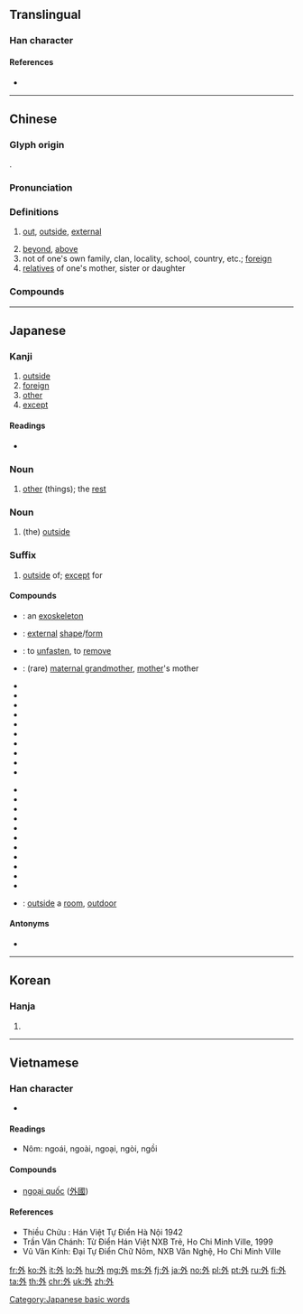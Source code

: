 {{also|㚈}}
{{character info/new}}
==Translingual==
{{stroke order|strokes=5}}

===Han character===
{{Han char|rn=36|rad=夕|as=02|sn=5|four=23200|canj=NIY|ids=⿰夕卜}}

====References====
* {{Han ref|kx=0246.020|dkj=05750|dj=0487.050|hdz=20860.010|uh=5916|ud=22806|bh=A57E|bd=42366}}

----

==Chinese==
{{zh-forms}}

===Glyph origin===
{{Han etyl}}
{{Han compound|卜|月|ls=psc|c1=s|c2=p}}.

===Pronunciation===
{{zh-pron
|m=wài
|m-s=wai4/wei4
|m-s_note=wei4 appears in some phrases
|c=ngoi6
|h=pfs=ngoi
|md=nguôi/ngiê
|md_note=nguôi - literary; ngiê - colloquial
|mn=gōa/gōe
|mn_note=gōe - literary; gōa - colloquial
|w=3nga
|mc=y
|oc=y
|cat=a,n
}}

===Definitions===
{{zh-hanzi}}

# [[out]], [[outside]], [[external]]
#: {{zh-ant|裡|內}}
# [[beyond]], [[above]]
# not of one's own family, clan, locality, school, country, etc.; [[foreign]]
# [[relatives]] of one's mother, sister or daughter
#: {{zh-x|外婆|maternal grandmother}}
#: {{zh-x|外孫|daughter's son}}
#: {{zh-x|外祖父|maternal grandfather}}

===Compounds===
{{zh-der|丁外艱|不外|不外乎|不自外|中外|之外|以外|作外|例外|內外|其外|出外|出外景|出意外|分外|劍外|務外|化外|口外|另外|向外|味外味|員外|員外郎|圈外人|國外|在外|域外|塞外|外丹|外丹功|外事|外交|外交團|外交官|外交部|外人|外來|外來語|外來錢|外侮|外側|外傅|外傳|外債|外傷|外像|外僑|外光派|外公|外出|外出服|外出血|外力|外功|外加|外動詞|外務|外務員|外勞|外勤|外包|外匯|外卡|外史|外名|外向|外呈答|外呼吸|外商|外四路|外國|外國人|外國貨|外圍|外在|外在美|外地|外型|外城|外埠|外場|外場人|外外|外太空|外套|外姓|外婆|外婦|外子|外孫|外孫女|外宅|外官|外客|外家|外宿|外寇|外層|外帶|外幣|外延|外引|外弟|外形|外後日|外心|外快|外快子|外患|外感|外戚|外戶|外手|外才|外找|外技|外掛|外接圓|外揚|外援|外放|外教|外敵|外敷|外文|外方|外族|外日|外星人|外景|外末|外果皮|外標|外欠|外此|外殼|外母|外毒素|外氏|外水|外江|外泄|外洋|外洩|外流|外流區|外流河|外海|外淨|外港|外焰|外煙|外燃機|外父|外生|外甥|外甥女|外用|外用藥|外界|外痔|外相|外省|外祖母|外祖父|外科|外秧兒|外稃|外篇|外籍|外線|外緣|外縣|外罩|外耳|外耳道|外聽道|外胎|外胚層|外膜|外舅|外舍|外艱|外蒙|外蒙古|外藩|外號|外行|外行人|外行星|外行話|外衣|外表|外褂|外親|外觀|外角|外角球|外話|外語|外調|外貌|外財|外貨|外貿|外資|外賓|外賣|外路|外路人|外遇|外道|外道兒|外道話|外邊|外郎|外部|外鄉|外野|外野手|外鈔|外銷|外錯角|外長城|外間|外附|外集|外電|外電路|外面|外面情|外項|外頭|外館|天外|媚外|室外|局外|局外人|山外|崇外|度外|徼外|心外膜|意外|意外險|戶外|打外|打野外|拍外景|排外|援外|方外|方外人|望外|格外|此外|治外|法外|流外|海外|海外版|涉外|濱外|牆外漢|物外|界外|界外球|窗外|紅外線|紫外線|老外|而外|膜外|自外|荒外|號外|裡外|裡外裡|見外|言外|課外|象外|賺外快|郊外|野外|門外|門外漢|開外|關外|除外|䫄外|題外話|額外|餘外|騖外}}

{{zh-cat|Beginning}}

----

==Japanese==

===Kanji===
{{ja-kanji|grade=2|rs=夕02}}

# [[outside]]
# [[foreign]]
# [[other]]
# [[except]]

====Readings====
* {{ja-readings
|goon=[[げ]] (ge)
|kanon=[[がい]] (gai)
|toon=[[うい]] (ui) {{qualifier|non-[[w:Jōyō kanji|Jōyō]] reading}}
|kun=[[そと]] (soto), [[ほか]] (hoka), [[はずす]] ([[外す]], hazusu)}}

===Noun===
{{ja-noun|ほか}}

# [[other]] (things); the [[rest]]

===Noun===
{{ja-noun|そと}}

# (the) [[outside]]

===Suffix===
{{ja-pos|がい|suffix}}

# [[outside]] of; [[except]] for

====Compounds====
{{der-top|Compounds}}
* {{ja-r|外骨格|がいこっかく}}: an [[exoskeleton]]
* {{ja-r|外形|がいけい}}: [[external]] [[shape]]/[[form]]
* {{ja-r|外す|はずす}}: to [[unfasten]], to [[remove]]
* {{ja-r|外祖母|がいそぼ}}: (rare) [[maternal grandmother]], [[mother]]'s mother
* {{ja-r|外交|がいこう}}
* {{ja-r|外人|がいじん}}
* {{ja-r|外傷|がいしょう}}
* {{ja-r|外出|がいしゅつ}}
* {{ja-r|外務省|がいむしょう}}
* {{ja-r|外国|がいこく}}
* {{ja-r|外国人|がいこくじん}}
* {{ja-r|外国語|がいこくご}}
* {{ja-r|外来|がいらい}}
* {{ja-r|外来語|がいらいご}}
{{der-mid}}
* {{ja-r|外泊|がいはく}}
* {{ja-r|外相|がいしょう}}
* {{ja-r|外科|げか}}
* {{ja-r|外耳|がいじ}}
* {{ja-r|外苑|がいえん}}
* {{ja-r|外資|がいし}}
* {{ja-r|外貨|がいか}}
* {{ja-r|外装|がいそう}}
* {{ja-r|外道|げどう}}
* {{ja-r|外部|がいぶ}}
* {{ja-r|海外|かいがい}}
* {{ja-r|室外|しつがい}}: [[outside]] a [[room]], [[outdoor]]
{{der-bottom}}

====Antonyms====
* {{l|ja|内}}

[[Category:Japanese basic words]]

----

==Korean==

===Hanja===
{{ko-hanja|hangeul=외|rv=oe|mr=oe|y=oy|eumhun=바깥|ehrv=bakkat|ehmr=pakkat|ehy=pakkath}}

# {{defn|lang=ko|sort=夕02}}

----

==Vietnamese==

===Han character===
{{vi-hantu|[[ngoại]], [[ngoái]], [[ngoải]], [[ngoài]], [[nguậy]]|rs=夕02}}

* {{defn|lang=vi|sort=夕02}}

====Readings====
* Nôm: ngoái, ngoài, ngoại, ngòi, ngồi

====Compounds====
* [[ngoại quốc]] ([[外國]])

====References====
* Thiều Chửu : Hán Việt Tự Điển Hà Nội 1942
* Trần Văn Chánh: Từ Điển Hán Việt NXB Trẻ, Ho Chi Minh Ville, 1999
* Vũ Văn Kính: Đại Tự Điển Chữ Nôm, NXB Văn Nghệ, Ho Chi Minh Ville

[[fr:外]]
[[ko:外]]
[[it:外]]
[[lo:外]]
[[hu:外]]
[[mg:外]]
[[ms:外]]
[[fj:外]]
[[ja:外]]
[[no:外]]
[[pl:外]]
[[pt:外]]
[[ru:外]]
[[fi:外]]
[[ta:外]]
[[th:外]]
[[chr:外]]
[[uk:外]]
[[zh:外]]